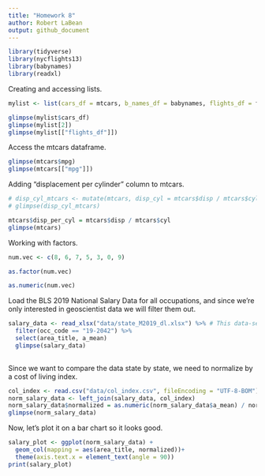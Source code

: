 ```yaml
---
title: "Homework 8"
author: Robert LaBean
output: github_document
---
```



```r
library(tidyverse)
library(nycflights13)
library(babynames)
library(readxl)

```

Creating and accessing lists. 

```r
mylist <- list(cars_df = mtcars, b_names_df = babynames, flights_df = flights)

glimpse(mylist$cars_df)
glimpse(mylist[2])
glimpse(mylist[["flights_df"]])

```

Access the mtcars dataframe.

```r

glimpse(mtcars$mpg)
glimpse(mtcars[["mpg"]])

```

Adding "displacement per cylinder" column to mtcars.

```r

# disp_cyl_mtcars <- mutate(mtcars, disp_cyl = mtcars$disp / mtcars$cyl)
# glimpse(disp_cyl_mtcars)

mtcars$disp_per_cyl = mtcars$disp / mtcars$cyl
glimpse(mtcars)


```

Working with factors. 

```r

num.vec <- c(8, 6, 7, 5, 3, 0, 9)

as.factor(num.vec)

as.numeric(num.vec)

```

Load the BLS 2019 National Salary Data for all occupations, and since we're only interested in geoscientist data we will filter them out. 

```r

salary_data <- read_xlsx("data/state_M2019_dl.xlsx") %>% # This data-set available at https://www.bls.gov/oes/#data
  filter(occ_code == "19-2042") %>%
  select(area_title, a_mean)
  glimpse(salary_data)
  
```

Since we want to compare the data state by state, we need to normalize by a cost of living index.

``` r

col_index <- read.csv("data/col_index.csv", fileEncoding = "UTF-8-BOM") # Most any cost of living index can be used as we are comparing states to one another. 
norm_salary_data <- left_join(salary_data, col_index)
norm_salary_data$normalized = as.numeric(norm_salary_data$a_mean) / norm_salary_data$index
glimpse(norm_salary_data)

```

Now, let's plot it on a bar chart so it looks good. 

```r

salary_plot <- ggplot(norm_salary_data) + 
  geom_col(mapping = aes(area_title, normalized))+
  theme(axis.text.x = element_text(angle = 90))
print(salary_plot)

```